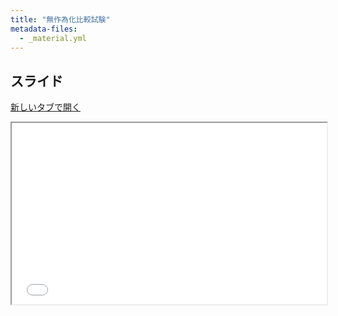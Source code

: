 ```yaml
---
title: "無作為化比較試験"
metadata-files: 
  - _material.yml
---
```


## スライド

<a href="../slide/rct.html" class="btn btn-primary btn-sm" target="_blank" role="button"><i class="bi bi-window"></i> 新しいタブで開く</a>

```{=html}
<iframe class="slide-deck" src="../slide/rct.html" width="100%" style="aspect-ratio: 16 / 9.2;"></iframe>
```
